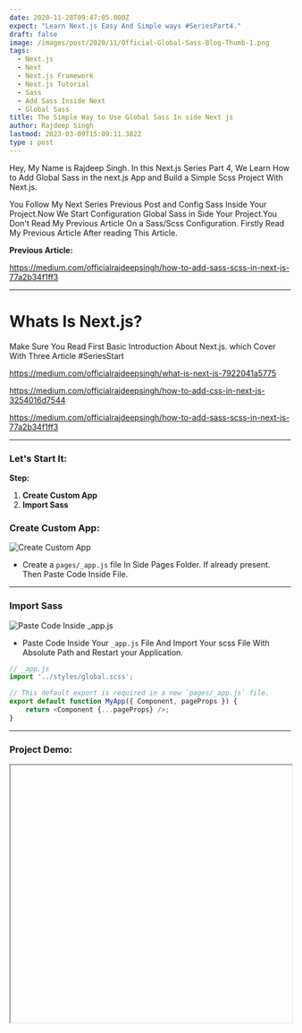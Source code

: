 ```yaml
---
date: 2020-11-28T09:47:05.000Z
expect: "Learn Next.js Easy And Simple ways #SeriesPart4."
draft: false
image: /images/post/2020/11/Official-Global-Sass-Blog-Thumb-1.png
tags:
  - Next.js
  - Next
  - Next.js Framework
  - Next.js Tutorial
  - Sass
  - Add Sass Inside Next
  - Global Sass
title: The Simple Way to Use Global Sass In side Next js
author: Rajdeep Singh
lastmod: 2023-03-09T15:09:11.382Z
type : post
---
```


Hey, My Name is Rajdeep Singh. In this Next.js Series Part 4, We Learn How to
Add Global Sass in the next.js App and Build a Simple Scss Project With Next.js.

You Follow My Next Series Previous Post and Config Sass Inside Your Project.Now
We Start Configuration Global Sass in Side Your Project.You Don't Read My
Previous Article On a Sass/Scss Configuration. Firstly Read My Previous Article
After reading This Article.

**Previous Article:**

https://medium.com/officialrajdeepsingh/how-to-add-sass-scss-in-next-js-77a2b34f1ff3

---

# Whats Is Next.js?

Make Sure You Read First Basic Introduction About Next.js. which Cover With
Three Article #SeriesStart

https://medium.com/officialrajdeepsingh/what-is-next-js-7922041a5775

https://medium.com/officialrajdeepsingh/how-to-add-css-in-next-js-3254016d7544

https://medium.com/officialrajdeepsingh/how-to-add-sass-scss-in-next-js-77a2b34f1ff3

---

### Let's Start It:

**Step:**

1. **Create Custom App**
2. **Import Sass**

### Create Custom App:

![Create Custom App](/images/post/2020/11/Custom-App.png "Create Custom App")

- Create a `pages/_app.js` file In Side Pages Folder. If already present. Then
  Paste Code Inside File.

---

### Import Sass

![Paste Code Inside _app.js](/images/post/2020/11/Paste-Code-And-Import.png "Paste Code Inside _app.js")

- Paste Code Inside Your `_app.js` File And Import Your scss File With Absolute
  Path and Restart your Application.

```javascript
// _app.js
import '../styles/global.scss';

// This default export is required in a new `pages/_app.js` file.
export default function MyApp({ Component, pageProps }) {
	return <Component {...pageProps} />;
}
```

---

### Project Demo:
<Iframe class='codeSandBoxIframe' url="https://codesandbox.io/embed/add-global-scss-in-nextjs-p4t4b?autoresize=1&fontsize=14&hidenavigation=1&theme=dark&view=preview" width="100%" height="460px" display="block" position="relative"/>

- If You Play Online With My Sass Project.
- If Interested, Download the Code Locally And Play it.

---

### Reference:

[https://nextjs.org/docs/basic-features/built-in-css-support](https://nextjs.org/docs/basic-features/built-in-css-support)
